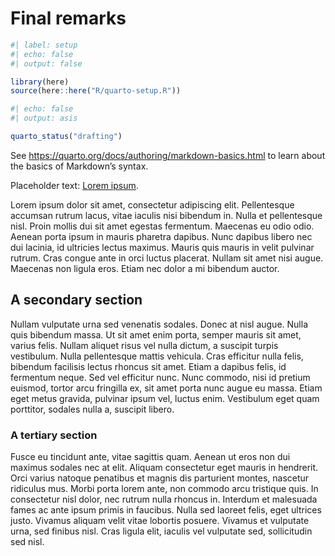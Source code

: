 # Final remarks

```r
#| label: setup
#| echo: false
#| output: false

library(here)
source(here::here("R/quarto-setup.R"))
```

```r
#| echo: false
#| output: asis

quarto_status("drafting")
```

See <https://quarto.org/docs/authoring/markdown-basics.html> to learn about the basics of Markdown's syntax.

Placeholder text: [Lorem ipsum](https://en.wikipedia.org/wiki/Lorem_ipsum).

Lorem ipsum dolor sit amet, consectetur adipiscing elit. Pellentesque accumsan rutrum lacus, vitae iaculis nisi bibendum in. Nulla et pellentesque nisl. Proin mollis dui sit amet egestas fermentum. Maecenas eu odio odio. Aenean porta ipsum in mauris pharetra dapibus. Nunc dapibus libero nec dui lacinia, id ultricies lectus maximus. Mauris quis mauris in velit pulvinar rutrum. Cras congue ante in orci luctus placerat. Nullam sit amet nisi augue. Maecenas non ligula eros. Etiam nec dolor a mi bibendum auctor.

## A secondary section

Nullam vulputate urna sed venenatis sodales. Donec at nisl augue. Nulla quis bibendum massa. Ut sit amet enim porta, semper mauris sit amet, varius felis. Nullam aliquet risus vel nulla dictum, a suscipit turpis vestibulum. Nulla pellentesque mattis vehicula. Cras efficitur nulla felis, bibendum facilisis lectus rhoncus sit amet. Etiam a dapibus felis, id fermentum neque. Sed vel efficitur nunc. Nunc commodo, nisi id pretium euismod, tortor arcu fringilla ex, sit amet porta nunc augue eu massa. Etiam eget metus gravida, pulvinar ipsum vel, luctus enim. Vestibulum eget quam porttitor, sodales nulla a, suscipit libero.

### A tertiary section

Fusce eu tincidunt ante, vitae sagittis quam. Aenean ut eros non dui maximus sodales nec at elit. Aliquam consectetur eget mauris in hendrerit. Orci varius natoque penatibus et magnis dis parturient montes, nascetur ridiculus mus. Morbi porta lorem ante, non commodo arcu tristique quis. In consectetur nisl dolor, nec rutrum nulla rhoncus in. Interdum et malesuada fames ac ante ipsum primis in faucibus. Nulla sed laoreet felis, eget ultrices justo. Vivamus aliquam velit vitae lobortis posuere. Vivamus et vulputate urna, sed finibus nisl. Cras ligula elit, iaculis vel vulputate sed, sollicitudin sed nisl.
